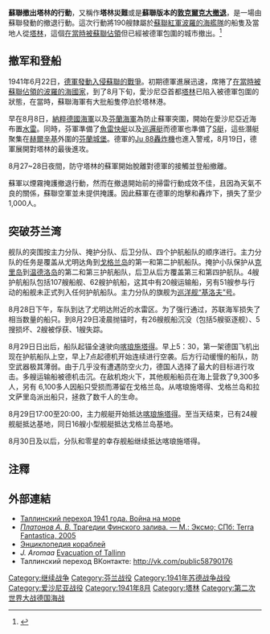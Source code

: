 {{refimprove|time=2014-09-20T09:21:42+00:00}}
{{Infobox military conflict
| conflict    = 蘇聯撤出塔林的行動(1941年)
| image       = [[File:Kirov_1941.jpg|250px]]
| caption     = 1941年8月，蘇聯''基洛夫號''巡洋艦利用煙霧掩護撤退行動。
| partof      = [[第二次世界大戰|第二次世界大戰]]以及[[繼續戰爭|繼續戰爭]]
| date        = 1941年8月27–31日
| place       = [[芬蘭灣|芬蘭灣]]、愛沙尼亞首都[[塔林|塔林]]
| result      = 芬德聯軍勝利
| combatant1  = {{flag|芬蘭}}<br/>{{flag|納粹德國}}
| combatant2  = {{flag|蘇聯|1936}}
| commander1  = 未知
| commander2  = {{Link-en|Vladimir Tributz|Vladimir Tributz}}上將<br>[[克里门特·叶弗列莫维奇·伏罗希洛夫|克里门特·叶弗列莫维奇·伏罗希洛夫]]元帥
| strength1   = 
| strength2   = 
| casualties1 = 未知
| casualties2 = 超過12,000人死亡(包含平民與軍人)<br>28艘大型運輸艦<br>16艘戰艦<ref name=siege/><br>6艘小型運輸艦<br>34艘商船沉沒
| campaignbox = 
{{Campaignbox Axis-Soviet War}}
{{Campaignbox Barbarossa}}
{{Campaignbox Leningrad and Baltics 1941-1944}}
}}

'''蘇聯撤出塔林的行動'''，又稱作'''塔林災難'''或是'''蘇聯版本的[[鄧扣克大撤退|敦克爾克大撤退]]'''，是一場由蘇聯發動的撤退行動。這次行動將190艘隸屬於[[蘇聯紅軍|蘇聯紅軍]][[波羅的海艦隊|波羅的海艦隊]]的船隻及當地人從[[塔林|塔林]]，這個[[蘇聯佔領波羅的海國家|在當時被蘇聯佔領]]但已經被德軍包圍的城市撤出。<ref name=siege>{{cite book|url=http://books.google.ee/books?id=6MglnqQn7_8C&printsec=frontcover#v=onepage&q&f=false|author=Harrison E. Salisbury|year=2003|title=The 900 Days: The siege of Leningrad|publisher=Da Capo Press|location=Cambridge, MA|chapter=Tallinn disaster; Russian Dunkirk|page=221-242|access-date=2014-09-20|archive-date=2014-02-22|archive-url=https://web.archive.org/web/20140222193233/http://books.google.ee/books?id=6MglnqQn7_8C&printsec=frontcover#v=onepage&q&f=false|dead-url=no}}</ref>

== 撤军和登船 ==
1941年6月22日，[[巴巴羅薩行動|德軍發動入侵蘇聯的戰爭]]。初期德軍進展迅速，席捲了[[蘇聯佔領波羅的海國家|在當時被蘇聯佔領的波羅的海國家]]，到了8月下旬，愛沙尼亞首都[[塔林|塔林]]已陷入被德軍包圍的狀態，在當時，蘇聯海軍有大批船隻停泊於塔林港。

早在8月8日，[[納粹德國海軍|納粹德國海軍]]以及[[芬蘭海軍|芬蘭海軍]]為防止蘇軍突圍，開始在愛沙尼亞近海布置[[水雷|水雷]]。同時，芬軍準備了[[魚雷快艇|魚雷快艇]]以及[[巡邏艇|巡邏艇]]而德軍也準備了[[S艇|S艇]]，這些潛艇聚集在[[赫爾辛基|赫爾辛基]]外圍的[[芬蘭城堡|芬蘭城堡]]。德軍的[[Ju_88轟炸機|Ju 88轟炸機]]也進入警戒，8月19日，德軍展開對塔林的最後進攻。
 
8月27~28日夜間，防守塔林的蘇軍開始脫離對德軍的接觸並登船撤離。

蘇軍以煙霧掩護撤退行動，然而在撤退開始前的掃雷行動成效不佳，且因為天氣不良的關係，蘇聯空軍並未提供掩護。因此蘇軍在德軍的炮擊和轟炸下，損失了至少1,000人。

== 突破芬兰湾 ==
舰队的突围按主力分队、掩护分队、后卫分队、四个护航船队的顺序进行。主力分队的任务是覆盖从尤明达角到[[戈格兰岛|戈格兰岛]]的第一和第二护航船队。掩护小队保护从[[克里岛|克里岛]]到[[温德洛岛|温德洛岛]]的第二和第三护航船队，后卫从后方覆盖第三和第四护航队。4艘护航船队包括107艘船舰、62艘护航船，这其中有20艘运输船，另有51艘参与行动的船舰未正式列入任何护航船队。主力分队的旗舰为[[基洛夫级巡洋舰_(1936年)|巡洋舰“基洛夫”号]]。

8月28日下午，车队到达了尤明达附近的水雷区。为了强行通过，苏联海军损失了相当数量的船只。到8月29日凌晨抛锚时，有26艘舰船沉没（包括5艘驱逐舰）、5搜损坏、2艘被俘获、1艘失踪。

8月29日日出后，船队起锚全速驶向[[喀琅施塔得|喀琅施塔得]]。早上5：30，第一架德国飞机出现在护航船队上空，早上7点起德机开始连续进行空袭。后方行动缓慢的船队，防空武器极其薄弱。由于几乎没有遭遇防空火力，德国人选择了最大的目标进行攻击。多艘运输船被德机击沉。在敌机炮火下，其他舰船船员在海上营救了9,300多人，另有 6,100多人因船只受损而滞留在戈格兰岛。从喀琅施塔得、戈格兰岛和拉文萨里岛派出船只，拯救了数千人的生命。

8月29日17:00至20:00，主力舰艇开始抵达[[喀琅施塔得|喀琅施塔得]]。至当天结束，已有24艘舰艇抵达基地，同日16艘小型舰艇抵达戈格兰岛基地。

8月30日及以后，分队和零星的幸存舰船继续抵达喀琅施塔得。

==注釋==
{{Reflist}}

==外部連結==
* [https://web.archive.org/web/20090912135623/http://www.world-war.ru/printer_852.html Таллинский переход 1941 года. Война на море]
* [http://militera.lib.ru/h/platonov_av/03.html ''Платонов А. В.'' Трагедии Финского залива. — М.: Эксмо; СПб: Terra Fantastica, 2005]{{Wayback|url=http://militera.lib.ru/h/platonov_av/03.html |date=20171108163943 }}
* [http://ship.bsu.by/main.asp?id=4014 Энциклопедия кораблей] {{Wayback|url=http://ship.bsu.by/main.asp?id=4014 |date=20090303134740 }}
* ''J. Aromaa'' [https://web.archive.org/web/20080920155139/http://users.tkk.fi/~jaromaa/Navygallery/Background/Wartime/Tallinn-evac.htm Evacuation of Tallinn]{{ref-en}}
* Таллинский переход ВКонтакте: http://vk.com/public58790176

{{World War II}}

{{coord|59.446344|N|24.768033|E|type:waterbody|display=title}}

{{DEFAULTSORT:Tallinn, Soviet evacuation of}}
[[Category:继续战争|Category:继续战争]]
[[Category:芬兰战役|Category:芬兰战役]]
[[Category:1941年苏德战争战役|Category:1941年苏德战争战役]]
[[Category:爱沙尼亚战役|Category:爱沙尼亚战役]]
[[Category:1941年8月|Category:1941年8月]]
[[Category:塔林|Category:塔林]]
[[Category:第二次世界大战德国海战|Category:第二次世界大战德国海战]]